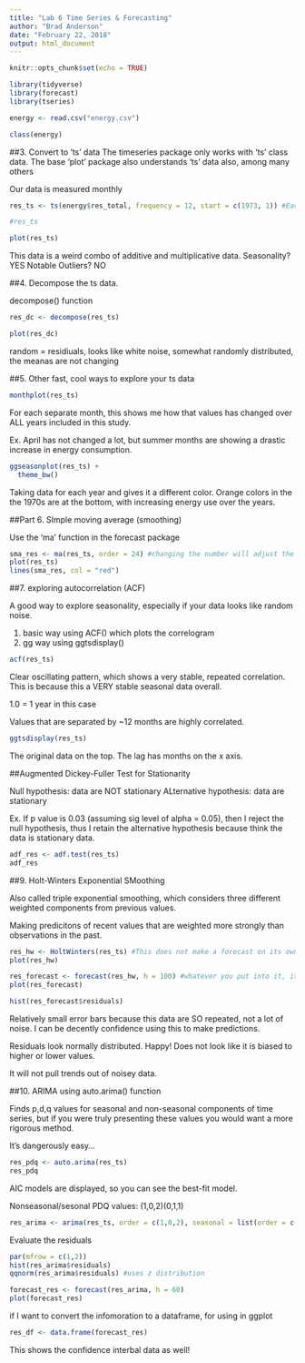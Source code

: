 ```yaml
---
title: "Lab 6 Time Series & Forecasting"
author: "Brad Anderson"
date: "February 22, 2018"
output: html_document
---
```


```r
knitr::opts_chunk$set(echo = TRUE)
```

```r

library(tidyverse)
library(forecast)
library(tseries)
```

```r

energy <- read.csv("energy.csv")

class(energy)

```

##3. Convert to 'ts' data
The timeseries package only works with 'ts' class data. The base 'plot' package also understands 'ts' data also, among many others

Our data is measured monthly
```r

res_ts <- ts(energy$res_total, frequency = 12, start = c(1973, 1)) #Each year, starting in January 1973

#res_ts

```

```r

plot(res_ts)

```

This data is a weird combo of additive and multiplicative data.
Seasonality? YES
Notable Outliers? NO

##4. Decompose the ts data.

decompose() function

```r

res_dc <- decompose(res_ts)

plot(res_dc)
```
random = residiuals, looks like white noise, somewhat randomly distributed, the meanas are not changing

##5. Other fast, cool ways to explore your ts data

```r

monthplot(res_ts)

```
For each separate month, this shows me how that values has changed over ALL years included in this study. 

Ex. April has not changed a lot, but summer months are showing a drastic increase in energy consumption.

```r

ggseasonplot(res_ts) +
  theme_bw()

```
Taking data for each year and gives it a different color. Orange colors in the the 1970s are at the bottom, with increasing energy use over the years.

##Part 6. SImple moving average (smoothing)

Use the 'ma' function in the forecast package

```r

sma_res <- ma(res_ts, order = 24) #changing the number will adjust the moving average
plot(res_ts)
lines(sma_res, col = "red")

```

##7. exploring autocorrelation (ACF)

A good way to explore seasonality, especially if your data looks like random noise.

1. basic way using ACF() which plots the correlogram
2. gg way using ggtsdisplay()

```r

acf(res_ts)

```

Clear oscillating pattern, which shows a very stable, repeated correlation. This is because this a VERY stable seasonal data overall.

1.0 = 1 year in this case

Values that are separated by ~12 months are highly correlated. 

```r

ggtsdisplay(res_ts)

```

The original data on the top. The lag has months on the x axis. 

##Augmented Dickey-Fuller Test for Stationarity

Null hypothesis: data are NOT stationary
ALternative hypothesis: data are stationary

Ex. If p value is 0.03 (assuming sig level of alpha = 0.05), then I reject the null hypothesis, thus I retain the alternative hypothesis because think the data is stationary data.

```r

adf_res <- adf.test(res_ts)
adf_res

```

##9. Holt-Winters Exponential SMoothing

Also called triple exponential smoothing, which considers three different weighted components from previous values. 

Making predicitons of recent values that are weighted more strongly than observations in the past. 

```r

res_hw <- HoltWinters(res_ts) #This does not make a forecast on its own...
plot(res_hw)
```

```r
res_forecast <- forecast(res_hw, h = 100) #whatever you put into it, it recognizes the model type
plot(res_forecast)
```

```r

hist(res_forecast$residuals)

```
Relatively small error bars because this data are SO repeated, not a lot of noise.
I can be decently confidence using this to make predictions. 

Residuals look normally distributed. Happy! Does not look like it is biased to higher or lower values.

It will not pull trends out of noisey data.

##10. ARIMA using auto.arima() function

Finds p,d,q values for seasonal and non-seasonal components of time series, but if you were truly presenting these values you would want a more rigorous method.

It's dangerously easy...

```r

res_pdq <- auto.arima(res_ts)
res_pdq

```

AIC models are displayed, so you can see the best-fit model.

Nonseasonal/sesonal PDQ values: (1,0,2)(0,1,1)

```r

res_arima <- arima(res_ts, order = c(1,0,2), seasonal = list(order = c(0,1,1)))

```


Evaluate the residuals
```r

par(mfrow = c(1,2))
hist(res_arima$residuals)
qqnorm(res_arima$residuals) #uses z distribution

```

```r

forecast_res <- forecast(res_arima, h = 60)
plot(forecast_res)
```

if I want to convert the infomoration to a dataframe, for using in ggplot
```r

res_df <- data.frame(forecast_res)
```
This shows the confidence interbal data as well!

